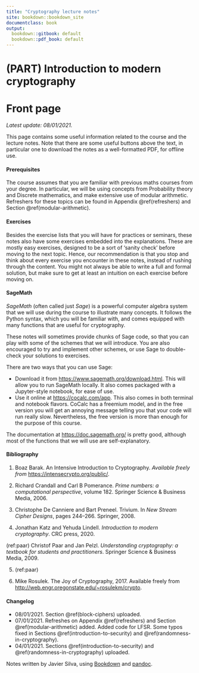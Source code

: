 ```yaml
---
title: "Cryptography lecture notes"
site: bookdown::bookdown_site
documentclass: book
output:
  bookdown::gitbook: default
  bookdown::pdf_book: default
---
```


# (PART) Introduction to modern cryptography {-} 

# Front page {-}

*Latest update: 08/01/2021.*

This page contains some useful information related to the course and the lecture notes. Note that there are some useful buttons above the text, in particular one to download the notes as a well-formatted PDF, for offline use. 

#### Prerequisites {-}

The course assumes that you are familiar with previous maths courses from your degree. In particular, we will be using concepts from Probability theory and Discrete mathematics, and make extensive use of modular arithmetic. Refreshers for these topics can be found in Appendix \@ref(refreshers) and Section \@ref(modular-arithmetic).

#### Exercises {-}

Besides the exercise lists that you will have for practices or seminars, these notes also have some exercises embedded into the explanations. These are mostly easy exercises, designed to be a sort of 'sanity check' before moving to the next topic. Hence, our recommendation is that you stop and think about every exercise you encounter in these notes, instead of rushing through the content. You might not always be able to write a full and formal solution, but make sure to get at least an intuition on each exercise before moving on. 

#### SageMath {-}

*SageMath* (often called just *Sage*) is a powerful computer algebra system that we will use during the course to illustrate many concepts. It follows the Python syntax, which you will be familiar with, and comes equipped with many functions that are useful for cryptography. 

These notes will sometimes provide chunks of Sage code, so that you can play with some of the schemes that we will introduce. You are also encouraged to try and implement other schemes, or use Sage to double-check your solutions to exercises. 

There are two ways that you can use Sage:

-   Download it from <https://www.sagemath.org/download.html>. This will allow you to run SageMath locally. It also comes packaged with a Jupyter-style notebook, for ease of use.
-   Use it online at <https://cocalc.com/app>. This also comes in both terminal and notebook flavors. CoCalc has a freemium model, and in the free version you will get an annoying message telling you that your code will run really slow. Nevertheless, the free version is more than enough for the purpose of this course. 

The documentation at <https://doc.sagemath.org/> is pretty good, although most of the functions that we will use are self-explanatory. 

#### Bibliography {-}

1. Boaz Barak. An Intensive Introduction to Cryptography. *Available freely from* <https://intensecrypto.org/public/>.

2. Richard Crandall and Carl B Pomerance. *Prime numbers: a computational perspective*, volume 182. Springer Science & Business Media, 2006.

3. Christophe De Canniere and Bart Preneel. Trivium. In *New Stream Cipher Designs*, pages 244–266. Springer, 2008.

4. Jonathan Katz and Yehuda Lindell. *Introduction to modern cryptography*. CRC press, 2020.

(ref:paar) Christof Paar and Jan Pelzl. *Understanding cryptography: a textbook for students and practitioners*. Springer Science & Business Media, 2009.

5. (ref:paar)

6. Mike Rosulek. The Joy of Cryptography, 2017. Available freely from <http://web.engr.oregonstate.edu/~rosulekm/crypto>.

#### Changelog {-}

-   08/01/2021. Section \@ref(block-ciphers) uploaded. 
-   07/01/2021. Refreshes on Appendix \@ref(refreshers) and Section \@ref(modular-arithmetic) added. Added code for LFSR. Some typos fixed in Sections \@ref(introduction-to-security) and \@ref(randomness-in-cryptography).
-   04/01/2021. Sections \@ref(introduction-to-security) and \@ref(randomness-in-cryptography) uploaded.



Notes written by Javier Silva, using [Bookdown](https://bookdown.org/) and [pandoc](https://pandoc.org/). 
